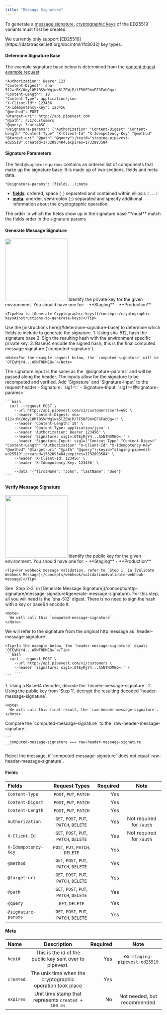 ```yaml
---
title: "Message Signature"
---
```


To generate a [message signature](https://www.ietf.org/archive/id/draft-ietf-httpbis-message-signatures-04.html), [cryptographic keys](/concepts/cryptographic-keys) of the ED25519 variants must first be created.

<Warning>
  We currently only support
  [ED25519](https://datatracker.ietf.org/doc/html/rfc8032) key types.
</Warning>

#### Determine Signature Base

The example signature base below is determined from the [content digest example request](/concepts/http-signature/content-digest#generate-content-digest).

```
"Authorization": Bearer 123
"Content-Digest": sha-512=:RK/0qy18MlBSVnWgjwz6lZEWjP/lF5HF9bvEF8FabDg=:
"Content-Length": 18
"Content-Type": application/json
"X-Client-Id": 123456
"X-Idempotency-Key": 123456
"@method": POST
"@target-uri": http://api.pipevest.com
"@path": /v1/customers
"@query: ?sort=ASC
"@signature-params": ("Authorization" "Content-Digest" "Content-Length" "Content-Type" "X-Client-Id" "X-Idempotency-Key" "@method" "@target-uri" "@path" "@query");keyid="staging-pipevest-ed25519";created=1732893484;expires=1732893584
```

#### Signature Parameters

The field `@signature-params` contains an ordered list of components that make up the signature base. It is made up of two sections, fields and meta data.

`"@signature-params": (fields...);meta`

- [**fields**](#fields): ordered, space (` `) separated and contained within ellipsis `(...)`
- [**meta**](#meta): unorder, semi-colon (`;`) separated and specify additional information about the cryptographic operation

<Warning>
  The order in which the fields show up in the signature base **must** match the
  fields order in the signature params
</Warning>

#### Generate Message Signature

<img height="200" src="/images/http-message-signature.png" />

<Steps>
  <Step title="Retrieve Private Key">
    Identify the private key for the given environment. You should have one for:
      - **Staging**
      - **Production**

    <Tip>How to [Generate Cryptographic keys](/concepts/cryptographic-keys#instructions-to-generate-keys)</Tip>

  </Step>
  <Step title="Determine Signature Base">
    Use the [instructions here](#determine-signature-base) to determine which fields to include to generate the signature.

  </Step>
  <Step title="Calculate Signature">
    1. Using sha-512, hash the signature base
    2. Sign the resulting hash with the environment specific private key.
    3. Base64 encode the signed hash, this is the final computed message signature (`computed-signature`).

    <Note>For the example request below, the `computed-signature` will be `OTEyMjY4...A5NTNDMEQ=`</Note>

  </Step>
  <Step title="Signature Input">
    The signature input is the same as the `@signature-params` and will be passed along the header. The inputs allow for the signature to be recomputed and verified.

  </Step>
  <Step title="Make Signed Request">
    Add `Signature` and `Signature-Input` to the request header
      - Signature: `sig1=:<computed-signature>:`
      - Signature-Input: `sig1=<@signature-params>`

    ```bash
      curl --request POST \
        --url http://api.pipevest.com/v1/customers?sort=ASC \
        --header 'Content-Digest: sha-512=:RK/0qy18MlBSVnWgjwz6lZEWjP/lF5HF9bvEF8FabDg=:' \
        --header 'Content-Length: 18' \
        --header 'Content-Type: application/json' \
        --header 'Authorization: Bearer 123456' \
        --header 'Signature: sig1=:OTEyMjY4...A5NTNDMEQ=:' \
        --header 'Signature-Input: sig1=("Content-Type" "Content-Digest" "Content-Length" "Authorization" "X-Client-Id" "X-Idempotency-Key" "@method" "@target-uri" "@path" "@query");keyid="staging-pipevest-ed25519";created=1732893484;expires=1732893584' \
        --header 'X-Client-Id: 123456' \
        --header 'X-Idempotency-Key: 123456' \
        ...
        --data '{"firstName": "John", "lastName": "Doe"}'
    ```

  </Step>
</Steps>

#### Verify Message Signature

<img height="200" src="/images/verify-message-signature.png" />

<Steps>
  <Step title="Retrieve Public Key">
    Identify the public key for the given environment. You should have one for:
      - **Staging**
      - **Production**

    <Tip>For webhook message validation, refer to `Step 1` in [Validate Webhook Message](/concepts/webhook/validation#validate-webhook-message)</Tip>

  </Step>
  <Step title="Recompute Message Signature">
    See `Step 2-3` in [Generate Message Signature](/concepts/http-signature/message-signature#generate-message-signature).
    For this step, all you will need is the `sha-512` digest. There is no need to sign the hash with a key or base64 encode it.

    <Note>
      We will call this `computed-message-signature`.
    </Note>

  </Step>
  <Step title="Identify Header Signature">
    We will refer to the signature from the original http message as `header-message-signature`.

    <Tip>In the example below, the `header-message-signature` equals `OTEyMjY4...A5NTNDMEQ=`</Tip>
    ```bash
      curl --request POST \
        --url http://api.pipevest.com/v1/customers \
        --header 'Signature: sig1=:OTEyMjY4...A5NTNDMEQ=:' \
        ....
    ```

  </Step>
  <Step title="Decode and Decrypt Signature">
    1. Using a Base64 decoder, decode the `header-message-signature`.
    2. Using the public key from `Step 1`, decrypt the resulting decoded `header-message-signature`.

    <Note>
      We will call this final result, the `raw-header-message-signature`.
    </Note>

  </Step>
  <Step title="Compare Signatures">
    Compare the `computed-message-signature` to the `raw-header-message-signature`.

    ```
      computed-message-signature === raw-header-message-signature
    ```

  </Step>
  <Step title="Verify or Reject">
    Reject the message, if `computed-message-signature` does not equal `raw-header-message-signature`.
  </Step>
</Steps>

#### Fields

| Fields              |              Request Types              | Required |           Note           |
| :------------------ | :-------------------------------------: | -------: | :----------------------: |
| `Content-Type`      |         `POST`, `PUT`, `PATCH`          |      Yes |                          |
| `Content-Digest`    |         `POST`, `PUT`, `PATCH`          |      Yes |                          |
| `Content-Length`    |         `POST`, `PUT`, `PATCH`          |      Yes |                          |
| `Authorization`     | `GET`, `POST`, `PUT`, `PATCH`, `DELETE` |      Yes | Not required for `/auth` |
| `X-Client-Id`       | `GET`, `POST`, `PUT`, `PATCH`, `DELETE` |      Yes | Not required for `/auth` |
| `X-Idempotency-Key` |    `POST`, `PUT`, `PATCH`, `DELETE`     |      Yes |                          |
| `@method`           | `GET`, `POST`, `PUT`, `PATCH`, `DELETE` |      Yes |                          |
| `@target-uri`       | `GET`, `POST`, `PUT`, `PATCH`, `DELETE` |      Yes |                          |
| `@path`             | `GET`, `POST`, `PUT`, `PATCH`, `DELETE` |      Yes |                          |
| `@query`            |             `GET`, `DELETE`             |      Yes |                          |
| `@signature-params` | `GET`, `POST`, `PUT`, `PATCH`, `DELETE` |      Yes |                          |

#### Meta

| Name      |                        Description                        | Required |              Note              |
| :-------- | :-------------------------------------------------------: | -------: | :----------------------------: |
| `keyid`   |  This is the id of the public key sent over to pipevest.  |      Yes | ex: `staging-pipevest-ed25519` |
| `created` | The unix time when the cryptographic operation took place |      Yes |                                |
| `expires` |    Unit time stamp that represents `created + 100 ms`     |       No |  Not needed, but recommended   |
